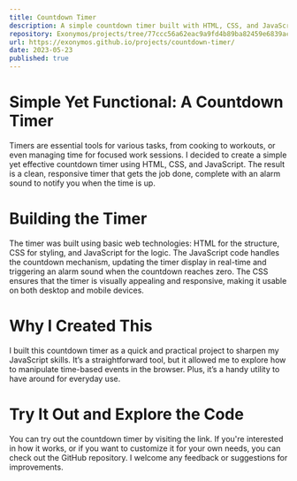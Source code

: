 ```yaml
---
title: Countdown Timer
description: A simple countdown timer built with HTML, CSS, and JavaScript with a alarm sound.
repository: Exonymos/projects/tree/77ccc56a62eac9a9fd4b89ba82459e6839acd4d3/Countdown-Timer
url: https://exonymos.github.io/projects/countdown-timer/
date: 2023-05-23
published: true
---
```



# Simple Yet Functional: A Countdown Timer
Timers are essential tools for various tasks, from cooking to workouts, or even managing time for focused work sessions. I decided to create a simple yet effective countdown timer using HTML, CSS, and JavaScript. The result is a clean, responsive timer that gets the job done, complete with an alarm sound to notify you when the time is up.

# Building the Timer
The timer was built using basic web technologies: HTML for the structure, CSS for styling, and JavaScript for the logic. The JavaScript code handles the countdown mechanism, updating the timer display in real-time and triggering an alarm sound when the countdown reaches zero. The CSS ensures that the timer is visually appealing and responsive, making it usable on both desktop and mobile devices.

# Why I Created This
I built this countdown timer as a quick and practical project to sharpen my JavaScript skills. It’s a straightforward tool, but it allowed me to explore how to manipulate time-based events in the browser. Plus, it’s a handy utility to have around for everyday use.

# Try It Out and Explore the Code
You can try out the countdown timer by visiting the link. If you're interested in how it works, or if you want to customize it for your own needs, you can check out the GitHub repository. I welcome any feedback or suggestions for improvements.

